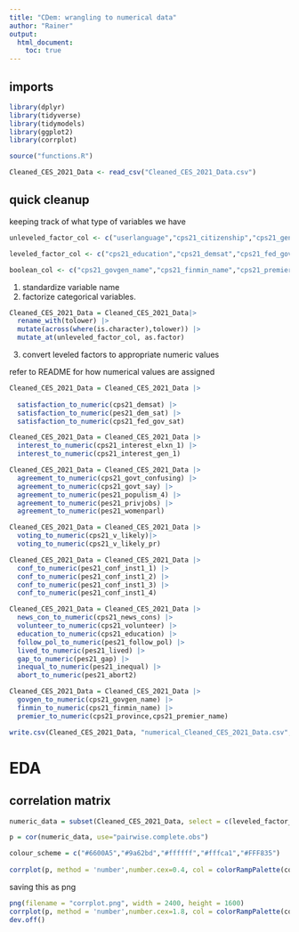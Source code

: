 ```yaml
---
title: "CDem: wrangling to numerical data"
author: "Rainer"
output: 
  html_document: 
    toc: true
---
```

## imports
```r
library(dplyr)
library(tidyverse)
library(tidymodels)
library(ggplot2)
library(corrplot)

source("functions.R")

Cleaned_CES_2021_Data <- read_csv("Cleaned_CES_2021_Data.csv")
```
## quick cleanup
keeping track of what type of variables we have
```r
unleveled_factor_col <- c("userlanguage","cps21_citizenship","cps21_genderid","cps21_province","cps21_duty_choice","pes21_parents_born","pes21_pidtrad","pes21_cc1","pes21_cc2","pes21_provfed", "cps21_premier_name")

leveled_factor_col <- c("cps21_education","cps21_demsat","cps21_fed_gov_sat","cps21_news_cons","cps21_volunteer","cps21_interest_gen_1","cps21_interest_elxn_1","cps21_v_likely","cps21_v_likely_pr","cps21_govt_confusing","cps21_govt_say","pes21_follow_pol","pes21_lived","pes21_gap","pes21_inequal","pes21_populism_4","pes21_privjobs","pes21_abort2","pes21_womenparl","pes21_conf_inst1_1","pes21_conf_inst1_2","pes21_conf_inst1_3","pes21_conf_inst1_4")

boolean_col <- c("cps21_govgen_name","cps21_finmin_name","cps21_premier_name")
```
1. standardize variable name
2. factorize categorical variables. 
```r
Cleaned_CES_2021_Data = Cleaned_CES_2021_Data|>
  rename_with(tolower) |>
  mutate(across(where(is.character),tolower)) |>
  mutate_at(unleveled_factor_col, as.factor) 
```
3. convert leveled factors to appropriate numeric values  

refer to README for how numerical values are assigned

```r
Cleaned_CES_2021_Data = Cleaned_CES_2021_Data |> 
  
  satisfaction_to_numeric(cps21_demsat) |>
  satisfaction_to_numeric(pes21_dem_sat) |>
  satisfaction_to_numeric(cps21_fed_gov_sat) 

Cleaned_CES_2021_Data = Cleaned_CES_2021_Data |>
  interest_to_numeric(cps21_interest_elxn_1) |>
  interest_to_numeric(cps21_interest_gen_1)

Cleaned_CES_2021_Data = Cleaned_CES_2021_Data |>
  agreement_to_numeric(cps21_govt_confusing) |>
  agreement_to_numeric(cps21_govt_say) |>
  agreement_to_numeric(pes21_populism_4) |>
  agreement_to_numeric(pes21_privjobs) |>
  agreement_to_numeric(pes21_womenparl)

Cleaned_CES_2021_Data = Cleaned_CES_2021_Data |>
  voting_to_numeric(cps21_v_likely)|>
  voting_to_numeric(cps21_v_likely_pr)

Cleaned_CES_2021_Data = Cleaned_CES_2021_Data |>
  conf_to_numeric(pes21_conf_inst1_1) |>
  conf_to_numeric(pes21_conf_inst1_2) |>
  conf_to_numeric(pes21_conf_inst1_3) |>
  conf_to_numeric(pes21_conf_inst1_4) 

Cleaned_CES_2021_Data = Cleaned_CES_2021_Data |>
  news_con_to_numeric(cps21_news_cons) |>
  volunteer_to_numeric(cps21_volunteer) |>
  education_to_numeric(cps21_education) |>
  follow_pol_to_numeric(pes21_follow_pol) |>
  lived_to_numeric(pes21_lived) |>
  gap_to_numeric(pes21_gap) |>
  inequal_to_numeric(pes21_inequal) |>
  abort_to_numeric(pes21_abort2)

Cleaned_CES_2021_Data = Cleaned_CES_2021_Data |>
  govgen_to_numeric(cps21_govgen_name) |>
  finmin_to_numeric(cps21_finmin_name) |>
  premier_to_numeric(cps21_province,cps21_premier_name)

write.csv(Cleaned_CES_2021_Data, "numerical_Cleaned_CES_2021_Data.csv", row.names=FALSE)
```

# EDA
## correlation matrix
```r
numeric_data = subset(Cleaned_CES_2021_Data, select = c(leveled_factor_col,boolean_col,"duration__in_seconds_","cps21_yob" ))

p = cor(numeric_data, use="pairwise.complete.obs")

colour_scheme = c("#6600A5","#9a62bd","#ffffff","#fffca1","#FFF835")
  
corrplot(p, method = 'number',number.cex=0.4, col = colorRampPalette(colour_scheme)(200),tl.col = "#6600A5", tl.cex = 0.8) 
```
  
  saving this as png
```r
png(filename = "corrplot.png", width = 2400, height = 1600)
corrplot(p, method = 'number',number.cex=1.8, col = colorRampPalette(colour_scheme)(200), tl.col = "#6600A5", tl.cex = 2) 
dev.off()
```


